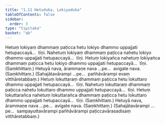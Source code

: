 ```yaml
---
title: "1.11 Hetuduka, Lokiyaduka"
tableOfContents: false
sidebar:
  order: 3
type: "tipitaka"
basket: "ab"
---
```



<DynamicBreadcrumb />

<Division number="28">

<Paragraph number="75">
Hetuṃ lokiyaṃ dhammaṃ paṭicca hetu lokiyo dhammo uppajjati hetupaccayā…  tīṇi.
</Paragraph>

<Paragraph number="76">
Nahetuṃ lokiyaṃ dhammaṃ paṭicca nahetu lokiyo dhammo uppajjati hetupaccayā…  tīṇi.
</Paragraph>

<Paragraph number="77">
Hetuṃ lokiyañca nahetuṃ lokiyañca dhammaṃ paṭicca hetu lokiyo dhammo uppajjati hetupaccayā…  tīṇi. (Saṃkhittaṃ.)
</Paragraph>

<Paragraph number="78">
Hetuyā nava, ārammaṇe nava …pe…  avigate nava. (Saṃkhittaṃ.)
</Paragraph>

<Paragraph number="79">
(Sahajātavārampi …pe…  pañhāvārampi evaṃ vitthāretabbaṃ.)
</Paragraph>

</Division>
<Division number="29">

<Paragraph number="80">
Hetuṃ lokuttaraṃ dhammaṃ paṭicca hetu lokuttaro dhammo uppajjati hetupaccayā…  tīṇi.
</Paragraph>

<Paragraph number="81">
Nahetuṃ lokuttaraṃ dhammaṃ paṭicca nahetu lokuttaro dhammo uppajjati hetupaccayā…  tīṇi.
</Paragraph>

<Paragraph number="82">
Hetuṃ lokuttarañca nahetuṃ lokuttarañca dhammaṃ paṭicca hetu lokuttaro dhammo uppajjati hetupaccayā…  tīṇi. (Saṃkhittaṃ.)
</Paragraph>

<Paragraph number="83">
Hetuyā nava, ārammaṇe nava …pe…  avigate nava. (Saṃkhittaṃ.)
</Paragraph>

<Paragraph number="84">
(Sahajātavārampi …pe…  sampayuttavārampi pañhāvārampi paṭiccavārasadisaṃ vitthāretabbaṃ.)
</Paragraph>
</Division>